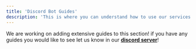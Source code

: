 ```yaml
---
title: 'Discord Bot Guides'
description: 'This is where you can understand how to use our services with discord Bots.'
---
```



We are working on adding extensive guides to this section! if you have any guides you would like to see let us know in our [**discord server**](https://discord.gg/ptcEyxDgZz)!